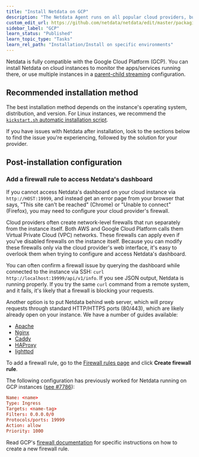 ```yaml
---
title: "Install Netdata on GCP"
description: "The Netdata Agent runs on all popular cloud providers, but often requires additional steps and configuration for full functionality."
custom_edit_url: https://github.com/netdata/netdata/edit/master/packaging/installer/methods/gcp.md
sidebar_label: "GCP"
learn_status: "Published"
learn_topic_type: "Tasks"
learn_rel_path: "Installation/Install on specific environments"
---
```



Netdata is fully compatible with the Google Cloud Platform (GCP).
You can install Netdata on cloud instances to monitor the apps/services running there, or use
multiple instances in a [parent-child streaming](/docs/nightly/configuration/streaming-and-replication) configuration.

## Recommended installation method

The best installation method depends on the instance's operating system, distribution, and version. For Linux instances,
we recommend the [`kickstart.sh` automatic installation script](/docs/nightly/installation/installation-methods/one-line-installer-kickstart.sh).

If you have issues with Netdata after installation, look to the sections below to find the issue you're experiencing,
followed by the solution for your provider.

## Post-installation configuration

### Add a firewall rule to access Netdata's dashboard

If you cannot access Netdata's dashboard on your cloud instance via `http://HOST:19999`, and instead get an error page
from your browser that says, "This site can't be reached" (Chrome) or "Unable to connect" (Firefox), you may need to
configure your cloud provider's firewall.

Cloud providers often create network-level firewalls that run separately from the instance itself. Both AWS and Google
Cloud Platform calls them Virtual Private Cloud (VPC) networks. These firewalls can apply even if you've disabled
firewalls on the instance itself. Because you can modify these firewalls only via the cloud provider's web interface,
it's easy to overlook them when trying to configure and access Netdata's dashboard.

You can often confirm a firewall issue by querying the dashboard while connected to the instance via SSH: `curl
http://localhost:19999/api/v1/info`. If you see JSON output, Netdata is running properly. If you try the same `curl`
command from a remote system, and it fails, it's likely that a firewall is blocking your requests.

Another option is to put Netdata behind web server, which will proxy requests through standard HTTP/HTTPS ports
(80/443), which are likely already open on your instance. We have a number of guides available:

-   [Apache](/docs/nightly/configuration/secure-your-nodes/netdata-via-apache-s-mod_proxy)
-   [Nginx](/docs/nightly/configuration/secure-your-nodes/running-netdata-behind-nginx)
-   [Caddy](/docs/nightly/configuration/secure-your-nodes/netdata-via-caddy)
-   [HAProxy](/docs/nightly/configuration/secure-your-nodes/netdata-via-haproxy)
-   [lighttpd](/docs/nightly/configuration/secure-your-nodes/netdata-via-lighttpd-v1.4.x)


To add a firewall rule, go to the [Firewall rules page](https://console.cloud.google.com/networking/firewalls/list) and
click **Create firewall rule**.

The following configuration has previously worked for Netdata running on GCP instances
([see #7786](https://github.com/netdata/netdata/issues/7786)):

```conf
Name: <name>
Type: Ingress
Targets: <name-tag>
Filters: 0.0.0.0/0
Protocols/ports: 19999
Action: allow
Priority: 1000
```

Read GCP's [firewall documentation](https://cloud.google.com/vpc/docs/using-firewalls) for specific instructions on how
to create a new firewall rule.

